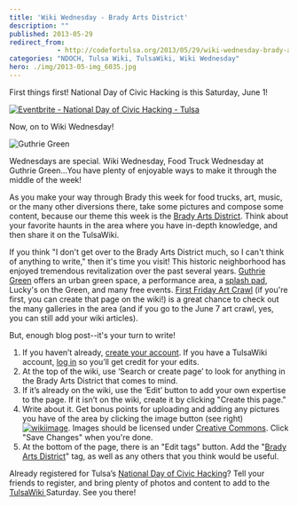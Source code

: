 ```yaml
---
title: 'Wiki Wednesday - Brady Arts District'
description: ""
published: 2013-05-29
redirect_from: 
            - http://codefortulsa.org/2013/05/29/wiki-wednesday-brady-arts-district/
categories: "NDOCH, Tulsa Wiki, TulsaWiki, Wiki Wednesday"
hero: ./img/2013-05-img_6035.jpg
---
```

First things first! National Day of Civic Hacking is this Saturday, June 1!

[![Eventbrite - National Day of Civic Hacking - Tulsa](http://www.eventbrite.com/custombutton?eid=5860692489)](http://www.eventbrite.com/event/5860692489?ref=ebtnebregn)

Now, on to Wiki Wednesday!

![Guthrie Green](./img/2013-05-img_6035.jpg)

Wednesdays are special. Wiki Wednesday, Food Truck Wednesday at Guthrie Green...You have plenty of enjoyable ways to make it through the middle of the week!

As you make your way through Brady this week for food trucks, art, music, or the many other diversions there, take some pictures and compose some content, because our theme this week is the [Brady Arts District](http://tulsawiki.org/tags/bradyartsdistrict "Brady Arts District tags"). Think about your favorite haunts in the area where you have in-depth knowledge, and then share it on the TulsaWiki.

If you think "I don't get over to the Brady Arts District much, so I can't think of anything to write," then it's time you visit! This historic neighborhood has enjoyed tremendous revitalization over the past several years. [Guthrie Green](http://tulsawiki.org/Guthrie_Green "Guthrie Green") offers an urban green space, a performance area, a [splash pad](http://tulsawiki.org/tags/splashpad "Splash Pad tags"), Lucky's on the Green, and many free events. [First Friday Art Crawl](http://tulsawiki.org/search/?q=First+Friday+Art+Crawl "First Friday Art Crawl") (if you're first, you can create that page on the wiki!) is a great chance to check out the many galleries in the area (and if you go to the June 7 art crawl, yes, you can still add your wiki articles).

But, enough blog post--it's your turn to write!

1. If you haven’t already, [create your account](http://www.tulsawiki.org/Users/register/ "Create a TulsaWiki account"). If you have a TulsaWiki account, [log in](http://www.tulsawiki.org/Users/login/ "TulsaWiki login") so you’ll get credit for your edits.
2. At the top of the wiki, use ‘Search or create page’ to look for anything in the Brady Arts District that comes to mind.
3. If it’s already on the wiki, use the ‘Edit’ button to add your own expertise to the page. If it isn’t on the wiki, create it by clicking "Create this page."
4. Write about it. Get bonus points for uploading and adding any pictures you have of the area by clicking the image button (see right) [![wikiimage](http://codefortulsa.files.wordpress.com/2013/04/wikiimage1.png)](./img/2013-04-wikiimage1.png). Images should be licensed under [Creative Commons](http://creativecommons.org/licenses/by/3.0/ "Creative Commons"). Click "Save Changes" when you're done.
5. At the bottom of the page, there is an "Edit tags" button. Add the "[Brady Arts District](http://tulsawiki.org/tags/bradyartsdistrict "Brady Arts District tags")" tag, as well as any others that you think would be useful.

Already registered for Tulsa’s [National Day of Civic Hacking](https://ndochtulsa.eventbrite.com/ "NDOCH  registration")? Tell your friends to register, and bring plenty of photos and content to add to the [TulsaWiki ](http://tulsawiki.org/ "TulsaWiki")Saturday. See you there!
